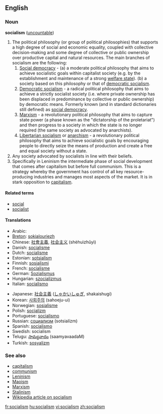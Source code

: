 ==English==
===Noun===
'''socialism''' ([[uncountable]])

#The political philosophy (or group of political philosophies) that supports a high degree of social and economic equality, coupled with collective decision-making and some degree of collective or public ownership over productive capital and natural resources. The main branches of socialism are the following:
##[[Social democracy]] - (a) a moderate political philosophy that aims to achieve socialistic goals within capitalist society (e.g. by the establishment and maintenance of a strong [[welfare state]]). (b) a society based on this philosophy or that of [[democratic socialism]].
##[[Democratic socialism]] - a radical political philosophy that aims to achieve a strictly socialist society (i.e. where private ownership has been displaced in predominance by collective or public ownership) by democratic means. Formerly known (and in standard dictionaries still defined) as [[social democracy]]. 
##[[Marxism]] - a revolutionary political philosophy that aims to capture state power (a phase known as the "dictatorship of the proletariat") and then progress to a society in which the state is no longer required (the same society as advocated by anarchists).
##[[Libertarian socialism]] or [[anarchism]] - a revolutionary political philosophy that aims to achieve socialistic goals by encouraging people to directly seize the means of production and create a free and equal society without a state.
#Any society advocated by socialists in line with their beliefs.
#Specifically in Leninism the intermediate phase of social development that comes after capitalism but before full communism. This is a strategy whereby the government has control of all key resource-producing industries and manages most aspects of the market. It is in stark opposition to [[capitalism]].

====Related terms====
*[[social]]
*[[socialist]]

====Translations====
{{top}}
*Arabic: {{ARchar|[[اشتراكية]]}} {{Unicode|(išterakíya)}} {{f}}
*[[Breton]]: [[sokialouriezh]] {{f}}
*Chinese: [[社會主義]], [[社会主义]] (shèhuìzhǔyì)
*Danish: [[socialisme]]
*Dutch: [[socialisme]] {{n}}
*Estonian: [[sotsialism]]
*Finnish: [[sosialismi]]
*French: [[socialisme]] {{m}}
*German: [[Sozialismus]] {{m}}
*Hungarian: [[szocializmus]]
*Italian: [[socialismo]] {{m}}
{{mid}}
*Japanese: [[社会主義]] ([[しゃかいしゅぎ]], shakaishugi)
*Korean: [[사회주의]] (sahoeju-ui)
*Norwegian: [[sosialisme]]
*Polish: [[socjalizm]] {{m}}
*Portuguese: [[socialismo]] {{m}}
*Russian: [[социализм]] (sotsialízm) {{m}}
*Spanish: [[socialismo]] {{m}}
*Swedish: socialism
*Telugu: [[సామ్యవాదం]] (saamyavaadaM)
*Turkish: [[sosyalizm]]
{{bottom}}

===See also===
*[[capitalism]]
*[[communism]]
*[[Leninism]]
*[[Maoism]]
*[[Marxism]]
*[[Stalinism]]
*[[w:Socialism|Wikipedia article on socialism]]

[[fr:socialism]]
[[hu:socialism]]
[[vi:socialism]]
[[zh:socialism]]
